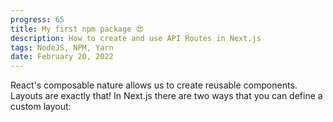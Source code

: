 ```yaml
---
progress: 65
title: My first npm package 😍
description: How to create and use API Routes in Next.js
tags: NodeJS, NPM, Yarn
date: February 20, 2022
---
```


React's composable nature allows us to create reusable components. Layouts are exactly that! In Next.js there are two ways that you can define a custom layout:
